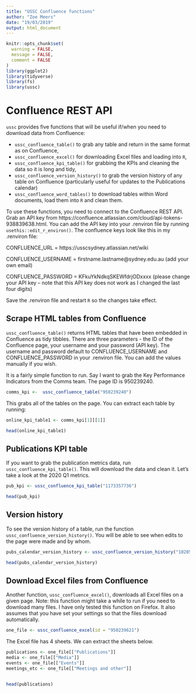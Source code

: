 ```yaml
---
title: "USSC Confluence functions"
author: "Zoe Meers"
date: "19/03/2019"
output: html_document
---
```


```r
knitr::opts_chunk$set(
  warning = FALSE,
  message = FALSE,
  comment = FALSE
)
library(ggplot2)
library(tidyverse)
library(fs)
library(ussc)
```

# Confluence REST API

`ussc` provides five functions that will be useful if/when you need to download data from Confluence: 

* `ussc_confluence_table()` to grab any table and return in the same format as on Confluence, 
* `ussc_confluence_excel()` for downloading Excel files and loading into `R`,
* `ussc_confluence_kpi_table()` for grabbing the KPIs and cleaning the data so it is long and tidy,
* `ussc_confluence_version_history()` to grab the version history of any table on Confluence (particularly useful for updates to the Publications calendar)
* `ussc_confluence_word_tables()` to download tables within Word documents, load them into `R` and clean them.

To use these functions, you need to connect to the Confluence REST API. Grab an API key from https://confluence.atlassian.com/cloud/api-tokens-938839638.html. You can add the API key into your .renviron file by running `usethis::edit_r_environ()`. The confluence keys look like this in my .renviron file: 

CONFLUENCE_URL = https://usscsydney.atlassian.net/wiki

CONFLUENCE_USERNAME = firstname.lastname@sydney.edu.au (add your own email)

CONFLUENCE_PASSWORD = KFkuYkNdkqSKEWfdrjODxxxx (please change your API key -- note that this API key does not work as I changed the last four digits)


Save the .renviron file and restart `R` so the changes take effect. 


## Scrape HTML tables from Confluence

`ussc_confluence_table()` returns HTML tables that have been embedded in Confluence as tidy tibbles. 
There are three parameters - the ID of the Confluence page, your username and your password (API key). The username and password default to CONFLUENCE_USERNAME and CONFLUENCE_PASSWORD in your .renviron file. You can add the values manually if you wish.

It is a fairly simple function to run. Say I want to grab the Key Performance Indicators from the Comms team. The page ID is 950239240.

```r
comms_kpi <-  ussc_confluence_table("950239240")
```

This grabs all of the tables on the page. You can extract each table by running: 

```r
online_kpi_table1 <- comms_kpi[1][[1]]

head(online_kpi_table1)
```
## Publications KPI table

If you want to grab the publication metrics data, run `ussc_confluence_kpi_table()`. This will download the data and clean it. Let's take a look at the 2020 Q1 metrics.

```r
pub_kpi <- ussc_confluence_kpi_table("1173357736")

head(pub_kpi)
```

## Version history

To see the version history of a table, run the function `ussc_confluence_version_history()`. You will be able to see when edits to the page were made and by whom.

```r
pubs_calendar_version_history <- ussc_confluence_version_history("1020526593")

head(pubs_calendar_version_history)
```



## Download Excel files from Confluence

Another function, `ussc_confluence_excel()`, downloads all Excel files on a given page. Note: this function might take a while to run if you need to download many files. I have only tested this function on Firefox. It also assumes that you have set your settings so that the files download automatically.

```r
one_file <- ussc_confluence_excel(id = "950239621")
```

The Excel file has 4 sheets. We can extract the sheets below.

```r
publications <- one_file[["Publications"]]
media <- one_file[["Media"]]
events <- one_file[["Events"]]
meetings_etc <- one_file[["Meetings and other"]]


head(publications)
```


